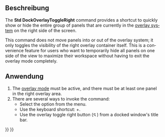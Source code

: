 <languages/>

{{Docnav/de
|[[Std_DockOverlayToggleLeft/de|DockÜberlagernLinksUmschalten]]
|[[Std_DockOverlayToggleTop/de|DockÜberlagernObenUmschalten]]
|[[Std_View_Menu/de|Std Menü Ansicht]]
|IconL=Std_DockOverlayToggleLeft.svg
|IconR=Std_DockOverlayToggleTop.svg
|IconC=Freecad.svg
}}

{{GuiCommand/de
|Name=Std DockOverlayToggleRight
|Name/de=Std DockÜberlagernRechtsUmschalten
|MenuLocation=Ansicht → Dock panel overlay → Rechts umschalten
|Workbenches=Alle
|Shortcut={{KEY|Ctrl}}+{{KEY|Right}}
|Version=1.0
|SeeAlso=[[Std_DockOverlayToggleLeft/de|DockÜberlagernLinksUmschalten]], [[Std_DockOverlayToggleTop/de|DockÜberlagernObenUmschalten]], [[Std_DockOverlayToggleBottom/de|DockÜberlagernUntenUmschalten]], [[Std_DockOverlayAll/de|DockÜberlagernAlle]]
}}

<span id="Description"></span>
==Beschreibung==

<div lang="en" dir="ltr" class="mw-content-ltr">
The '''Std DockOverlayToggleRight''' command provides a shortcut to quickly show or hide the entire group of panels that are currently in the [[Std_DockOverlayAll|overlay system]] on the right side of the screen.
</div>

<div lang="en" dir="ltr" class="mw-content-ltr">
This command does not move panels into or out of the overlay system; it only toggles the visibility of the right overlay container itself. This is a convenience feature for users who want to temporarily hide all panels on one side of the view to maximize their workspace without having to exit the overlay mode completely.
</div>

<span id="Usage"></span>
==Anwendung==

<div lang="en" dir="ltr" class="mw-content-ltr">
# The [[Std_DockOverlayAll|overlay mode]] must be active, and there must be at least one panel in the right overlay area.
# There are several ways to invoke the command:
#* Select the {{MenuCommand|View → Dock panel overlay → Toggle right}} option from the menu.
#* Use the keyboard shortcut: {{KEY|Ctrl}}+{{KEY|Right}}.
#* Use the overlay toggle right button ([[File:Std DockOverlayToggleRight.svg|12x12px]]) from a docked window's title bar.
</div>


{{Docnav/de
|[[Std_DockOverlayToggleLeft/de|DockÜberlagernLinksUmschalten]]
|[[Std_DockOverlayToggleTop/de|DockÜberlagernObenUmschalten]]
|[[Std_View_Menu/de|Std Menü Ansicht]]
|IconL=Std_DockOverlayToggleLeft.svg
|IconR=Std_DockOverlayToggleTop.svg
|IconC=Freecad.svg
}}

{{Std_Base_navi{{#translation:}}}}
{{Userdocnavi{{#translation:}}}}